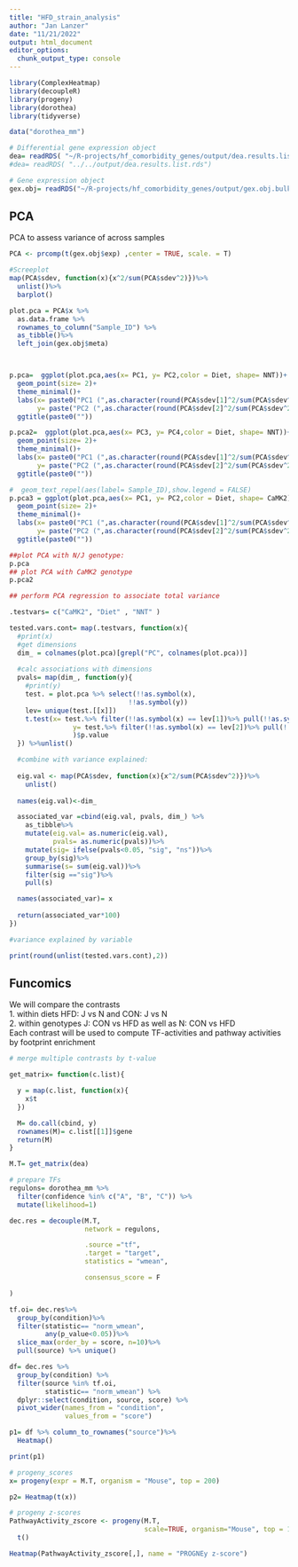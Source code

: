 ```yaml
---
title: "HFD_strain_analysis"
author: "Jan Lanzer"
date: "11/21/2022"
output: html_document
editor_options: 
  chunk_output_type: console
---
```


```r

library(ComplexHeatmap)
library(decoupleR)
library(progeny)
library(dorothea)
library(tidyverse)

data("dorothea_mm")

# Differential gene expression object
dea= readRDS( "~/R-projects/hf_comorbidity_genes/output/dea.results.list.rds")
#dea= readRDS( "../../output/dea.results.list.rds")

# Gene expression object
gex.obj= readRDS("~/R-projects/hf_comorbidity_genes/output/gex.obj.bulk.rds")

```

## PCA
PCA to assess variance of across samples

```r

PCA <- prcomp(t(gex.obj$exp) ,center = TRUE, scale. = T)

#Screeplot
map(PCA$sdev, function(x){x^2/sum(PCA$sdev^2)})%>% 
  unlist()%>% 
  barplot()

plot.pca = PCA$x %>%
  as.data.frame %>%
  rownames_to_column("Sample_ID") %>%
  as_tibble()%>%
  left_join(gex.obj$meta)



p.pca=  ggplot(plot.pca,aes(x= PC1, y= PC2,color = Diet, shape= NNT))+
  geom_point(size= 2)+
  theme_minimal()+
  labs(x= paste0("PC1 (",as.character(round(PCA$sdev[1]^2/sum(PCA$sdev^2)*100)),"%)"),
       y= paste("PC2 (",as.character(round(PCA$sdev[2]^2/sum(PCA$sdev^2)*100)),"%)"))+
  ggtitle(paste0(""))

p.pca2=  ggplot(plot.pca,aes(x= PC3, y= PC4,color = Diet, shape= NNT))+
  geom_point(size= 2)+
  theme_minimal()+
  labs(x= paste0("PC1 (",as.character(round(PCA$sdev[1]^2/sum(PCA$sdev^2)*100)),"%)"),
       y= paste("PC2 (",as.character(round(PCA$sdev[2]^2/sum(PCA$sdev^2)*100)),"%)"))+
  ggtitle(paste0(""))

#  geom_text_repel(aes(label= Sample_ID),show.legend = FALSE)
p.pca3 = ggplot(plot.pca,aes(x= PC1, y= PC2,color = Diet, shape= CaMK2))+
  geom_point(size= 2)+
  theme_minimal()+
  labs(x= paste0("PC1 (",as.character(round(PCA$sdev[1]^2/sum(PCA$sdev^2)*100)),"%)"),
       y= paste("PC2 (",as.character(round(PCA$sdev[2]^2/sum(PCA$sdev^2)*100)),"%)"))+
  ggtitle(paste0(""))

##plot PCA with N/J genotype:
p.pca
## plot PCA with CaMK2 genotype
p.pca2

## perform PCA regression to associate total variance

.testvars= c("CaMK2", "Diet" , "NNT" )

tested.vars.cont= map(.testvars, function(x){
  #print(x)
  #get dimensions
  dim_ = colnames(plot.pca)[grepl("PC", colnames(plot.pca))]
  
  #calc associations with dimensions
  pvals= map(dim_, function(y){
    #print(y)
    test. = plot.pca %>% select(!!as.symbol(x),
                              !!as.symbol(y))
    lev= unique(test.[[x]])
    t.test(x= test.%>% filter(!!as.symbol(x) == lev[1])%>% pull(!!as.symbol(y)),
                y= test.%>% filter(!!as.symbol(x) == lev[2])%>% pull(!!as.symbol(y)),
                )$p.value
  }) %>%unlist()

  #combine with variance explained:
  
  eig.val <- map(PCA$sdev, function(x){x^2/sum(PCA$sdev^2)})%>% 
    unlist()
  
  names(eig.val)<-dim_

  associated_var =cbind(eig.val, pvals, dim_) %>%
    as_tibble%>%
    mutate(eig.val= as.numeric(eig.val), 
           pvals= as.numeric(pvals))%>%
    mutate(sig= ifelse(pvals<0.05, "sig", "ns"))%>%
    group_by(sig)%>%
    summarise(s= sum(eig.val))%>% 
    filter(sig =="sig")%>% 
    pull(s)

  names(associated_var)= x
  
  return(associated_var*100)
})

#variance explained by variable

print(round(unlist(tested.vars.cont),2))

```



## Funcomics
We will compare the contrasts \
1. within diets HFD: J vs N and CON: J vs N\
2. within genotypes J: CON vs HFD as well as N: CON vs HFD\
Each contrast will be used to compute TF-activities and pathway activities by footprint enrichment

```r
# merge multiple contrasts by t-value 

get_matrix= function(c.list){

  y = map(c.list, function(x){
    x$t
  })

  M= do.call(cbind, y)
  rownames(M)= c.list[[1]]$gene
  return(M)
}

M.T= get_matrix(dea)

# prepare TFs
regulons= dorothea_mm %>%
  filter(confidence %in% c("A", "B", "C")) %>%
  mutate(likelihood=1)

dec.res = decouple(M.T,
                   network = regulons,

                   .source ="tf",
                   .target = "target",
                   statistics = "wmean",

                   consensus_score = F

)

tf.oi= dec.res%>%
  group_by(condition)%>%
  filter(statistic== "norm_wmean",
         any(p_value<0.05))%>%
  slice_max(order_by = score, n=10)%>%
  pull(source) %>% unique()

df= dec.res %>%
  group_by(condition) %>%
  filter(source %in% tf.oi,
         statistic== "norm_wmean") %>%
  dplyr::select(condition, source, score) %>%
  pivot_wider(names_from = "condition",
              values_from = "score")

p1= df %>% column_to_rownames("source")%>%
  Heatmap()

print(p1)

```

```r

# progeny_scores
x= progeny(expr = M.T, organism = "Mouse", top = 200)

p2= Heatmap(t(x))

# progeny z-scores
PathwayActivity_zscore <- progeny(M.T,
                                  scale=TRUE, organism="Mouse", top = 100, perm = 10000, z_scores = TRUE) %>%
  t()

Heatmap(PathwayActivity_zscore[,], name = "PROGNEy z-score")

```

